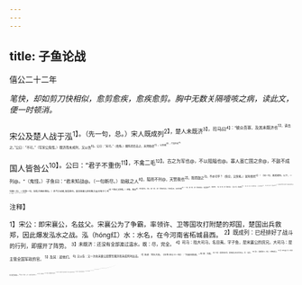 ```yaml
---
---
---
```

title: 子鱼论战
---



僖公二十二年

*笔快，却如剪刀快相似，愈剪愈疾，愈疾愈剪。胸中无数关隔噎咳之病，读此文，便一时顿消。*

宋公及楚人战于泓<sup>1】。（先一句，总。）宋人既成列<sup>2】，楚人未既济<sup>3】，司马曰<sup>4】：“彼众吾寡，及其未既济也<sup>5】，请击之。”公曰：“不可。”（写宋公鬼怪。）既济而未成列，又以告<sup>6】。公曰：“未可。”（鬼怪。）既陈而后击之，宋师败绩<sup>7】。公伤股<sup>8】，门官歼焉<sup>9】。

国人皆咎公<sup>10】。公曰：“君子不重伤<sup>11】，不禽二毛<sup>12】。古之为军也@，不以阻隘也@。寡人虽亡国之余@，不鼓不成列@。"（鬼怪。）子鱼曰：“君未知战@。（一句断尽。）勍敌之人<sup>8】，隘而不列@，天赞我也<sup>2】。阻而鼓之<sup>2】，不亦可乎？（快论，又快笔。）犹有惧焉<sup>2】！（加一句，更透更快。以下，一句接一句，一句快一句，如乱刀疾斫相似。）且今之勍者,皆吾敌也。虽及胡着3,获则取之@,何有于二毛<sup>6】?(快论,又快笔。）明耻、教战<sup>6】，求杀敌也。（快，快！妙，妙！更有何说。）伤未及死，如何勿重<sup>2】？（快，快！妙，妙！更有何说。）若爱重伤<sup>8】，则如勿伤；（快，快！妙，妙！更有何说。）爱其二毛，则如服焉<sup>2】。（快，快！妙，妙！更有何说。）三军以利用也<sup>3】，（快，快！妙，妙！）金鼓以声气也<sup>7】，(快,快!妙,炒!)利而用之,阻隘可也;2(快,快!妙,炒!妙论,又快笔。）声盛致志<sup>2】，鼓儳可也@。”（快，快！妙，妙！妙论。又快笔。）

<sup>注释】

<sup>1】宋公：即宋襄公，名兹父。宋襄公为了争霸，率领许、卫等国攻打附楚的郑国，楚国出兵救郑，因此爆发泓水之战。泓（hóng红）水：水名，在今河南省柘城县西。
<sup>2】既成列：已经排好了战斗的行列，即摆开了阵势。
<sup>3】未既济：还没有全部渡过温水。既：尽，完全。
<sup>4】司马：指大司马，名目夷，字子鱼，是宋襄公的庶兄。大司马：是主管全国军政的官。
<sup>5】及其：趁他们。
<sup>6】又以告：又一次劝宋襄公趁楚军既济而未成列时出击。
<sup>7】败绩：军队大败。《左传·庄公十一年》：“大崩曰败绩。”
<sup>8】股：大腿。
<sup>9】门官：国君的亲军。即宋裹公的亲军侍卫。歼：消灭。
<sup>10】国人：国都里的人。咎公：归罪宋襄公。
<sup>11】重（chóng虫）伤：不再杀伤已经受伤的敌人。
<sup>12】禽：同“擒”。二毛：头发花白的老年人。
<sup>13】为军：用兵之道。
<sup>14】不以阻隘：不依靠扼敌于险隘之地。
<sup>15】亡国之余：亡国者的后代。因宋是商纣的后代，纣为周灭，故襄公自称亡国之余。
<sup>16】不敢不成列：不击敢进攻没有摆成阵势的军队。
<sup>17】未知战：不懂得战争的道理。
<sup>18】勍（qíng·情）：强劲。
<sup>10】隘而不列：受阻于险要之地而未摆开阵势。
<sup>20】赞：助。
<sup>21】阻而鼓之：利用敌人受阻的机会而进攻他们。鼓：击鼓进军。鼓之：即进攻他们。
<sup>22】犹有惧焉：还怕不能取胜。
<sup>23】虽：即使。胡着（gǒu狗）：年老的人。
<sup>24】获：捉住。取：割取耳朵。
<sup>25】何有于二毛：对头发花白的敌人有什么怜惜的？
<sup>26】明耻：懂得不勇敢作战为鞋。
<sup>27】如何勿重：怎么不要再杀伤呢？
<sup>28】若：如果。爱：怜悯。，
<sup>29】则如：那就不如。聚：屈服。
<sup>30】三军以利用也：意为军队应凭借有利时机进行作战。三军：春秋时诸侯大国建有上、中、下三军，泛指军队。
<sup>31】金鼓以声气也：金鼓是用来壮大军队声势和鼓舞士气的。
<sup>32】声盛致志：鼓声宏壮激励起士兵的斗志。
<sup>33】鼓儳（chàn忏）：未鼓即进攻不成阵势的敌人。儳：阵列不整。